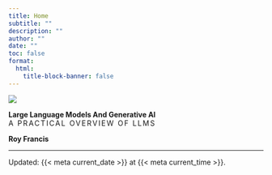 ```yaml
---
title: Home
subtitle: ""
description: ""
author: ""
date: ""
toc: false
format:
  html:
    title-block-banner: false
---
```


![](assets/cover.webp)

[**Large Language Models And Generative AI**]{.largest}  
[A practical overview of LLMs]{.large style="letter-spacing:0.15em;text-transform:uppercase;"}

**Roy Francis**

---

::: small
Updated: {{< meta current_date >}} at {{< meta current_time >}}.
:::

